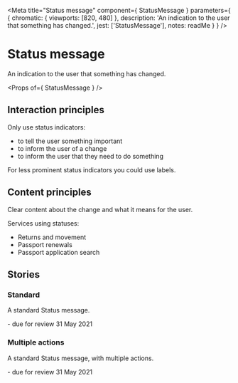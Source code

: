 
<Meta
  title="Status message"
  component={ StatusMessage }
  parameters={ {
    chromatic: { viewports: [820, 480] },
    description: 'An indication to the user that something has changed.',
    jest: ['StatusMessage'],
    notes: readMe
  } }
/>

# Status message

An indication to the user that something has changed.

<Preview withToolbar>
  <Story name="Status message">
    <StatusMessage status="On hold" />
  </Story>
</Preview>

<Props of={ StatusMessage } />

## Interaction principles
Only use status indicators:

  - to tell the user something important
  - to inform the user of a change
  - to inform the user that they need to do something

For less prominent status indicators you could use labels.

## Content principles
Clear content about the change and what it means for the user.

Services using statuses:
  - Returns and movement
  - Passport renewals
  - Passport application search


## Stories
### Standard

A standard Status message.

<Preview>
  <Story name="Standard">
    <StatusMessage status="On hold" actions={[{ href: '#', text: 'Review' }]}>
      - due for review 31 May 2021
    </StatusMessage>
  </Story>
</Preview>

### Multiple actions

A standard Status message, with multiple actions.

<Preview>
  <Story name="Multiple actions">
    <StatusMessage status="On hold" actions={[
      { href: '#', text: 'Review' },
      { href: '#', text: 'Extend hold' }
    ]}>
      - due for review 31 May 2021
    </StatusMessage>
  </Story>
</Preview>
